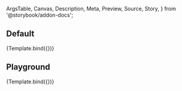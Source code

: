 <!-- @prettier -->

  ArgsTable,
  Canvas,
  Description,
  Meta,
  Preview,
  Source,
  Story,
} from '@storybook/addon-docs';


<Meta title="Forms (WIP)/FormRadio" component={FormRadio} argTypes={argTypes} />

<Description of={FormRadio} />

## Default

<Canvas>
  <Story
    name="Default"
    args={{
      id: 'primaryswitch',
      label: 'The label',
    }}
  >
    {Template.bind({})}
  </Story>
</Canvas>

## Playground

<Canvas isColumn>
  <Source language="jsx" story="Playground" />
  <Story
    name="Playground"
    args={{
      id: 'playgroundswitch',
      label: 'The label',
    }}
  >
    {Template.bind({})}
  </Story>
  <ArgsTable story="Playground" />
</Canvas>
